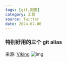 ```yaml
---
tags: [git,配置]
category: 工具
source: Twitter
date: 2024-07-06
---
```


### 特别好用的三个 git alias

来源: [Viking](https://x.com/vikingmute/status/1809039941915324622?s=09&t=uYO26Ua57eTkXbjFXN1yWA)
![img](/sections/002.git-alias.png)
